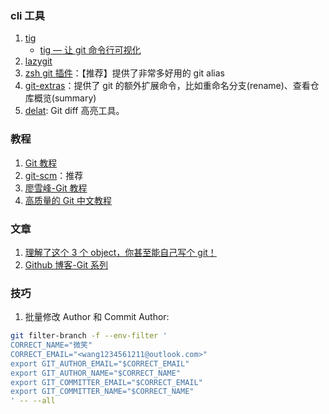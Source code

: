 ### cli 工具

1. [tig](https://jonas.github.io/tig/)
   - [tig — 让 git 命令行可视化](https://juejin.cn/post/6844903606215245831)
2. [lazygit](https://github.com/jesseduffield/lazygit)
3. [zsh git 插件](https://github.com/ohmyzsh/ohmyzsh/tree/master/plugins/git/)：【推荐】提供了非常多好用的 git alias
4. [git-extras](https://github.com/tj/git-extras)：提供了 git 的额外扩展命令，比如重命名分支(rename)、查看仓库概览(summary)
5. [delat](https://github.com/dandavison/delta): Git diff 高亮工具。<Badge github="https://github.com/dandavison/delta" rate="5" />

### 教程

1. [Git 教程](https://cloud.tencent.com/developer/doc/1096)
2. [git-scm](https://git-scm.com/book/zh/v2)：推荐
3. [廖雪峰-Git 教程](https://www.liaoxuefeng.com/wiki/896043488029600)
4. [高质量的 Git 中文教程](https://github.com/geeeeeeeeek/git-recipes)

### 文章

1. [理解了这个 3 个 object，你甚至能自己写个 git！](https://mp.weixin.qq.com/s/FNrFXgp1uqobMcuPjo5mvA)
2. [Github 博客-Git 系列](https://github.blog/tag/git/)

### 技巧

1. 批量修改 Author 和 Commit Author:

```bash
git filter-branch -f --env-filter '
CORRECT_NAME="微笑"
CORRECT_EMAIL="<wang1234561211@outlook.com>"
export GIT_AUTHOR_EMAIL="$CORRECT_EMAIL"
export GIT_AUTHOR_NAME="$CORRECT_NAME"
export GIT_COMMITTER_EMAIL="$CORRECT_EMAIL"
export GIT_COMMITTER_NAME="$CORRECT_NAME"
' -- --all
```
